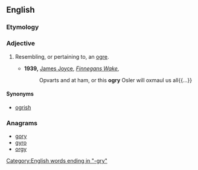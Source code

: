 ==English==

===Etymology===
{{suffix|ogre|y}}

===Adjective===
{{en-adj}}

# {{cx|nonce word|lang=en}} Resembling, or pertaining to, an [[ogre]].
#* '''1939,''' [[w:James Joyce|James Joyce]], ''[[s:Finnegans Wake|Finnegans Wake]]'',
#*: Opvarts and at ham, or this '''ogry''' Osler will oxmaul us all{{...}}

====Synonyms====
* [[ogrish]]

===Anagrams===
* [[gory#English|gory]] 
* [[gyro#English|gyro]]
* [[orgy#English|orgy]]

[[Category:English words ending in "-gry"]]